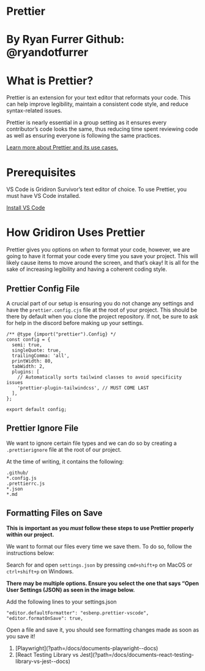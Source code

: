 
# Prettier

# By Ryan Furrer Github: @ryandotfurrer

# What is Prettier?

Prettier is an extension for your text editor that reformats your code. This can help improve legibility, maintain a consistent code style, and reduce syntax-related issues.

Prettier is nearly essential in a group setting as it ensures every contributor’s code looks the same, thus reducing time spent reviewing code as well as ensuring everyone is following the same practices.

[Learn more about Prettier and its use cases.](https://docs.google.com/presentation/d/1WMqDnXBXxwrQnfIKike30pgIrz2eYeocfGc0c3UKPHk/edit?usp=sharing)

# Prerequisites

VS Code is Gridiron Survivor’s text editor of choice. To use Prettier, you must have VS Code installed.

[Install VS Code](https://code.visualstudio.com/)

# How Gridiron Uses Prettier

Prettier gives you options on _when_ to format your code, however, we are going to have it format your code every time you save your project. This will likely cause items to move around the screen, and that’s okay! It is all for the sake of increasing legibility and having a coherent coding style.

## Prettier Config File

A crucial part of our setup is ensuring you do not change any settings and have the `prettier.config.cjs` file at the root of your project. This should be there by default when you clone the project repository. If not, be sure to ask for help in the discord before making up your settings.

```
/** @type {import("prettier").Config} */
const config = {
  semi: true,
  singleQuote: true,
  trailingComma: 'all',
  printWidth: 80,
  tabWidth: 2,
  plugins: [
    // Automatically sorts tailwind classes to avoid specificity issues
    'prettier-plugin-tailwindcss', // MUST COME LAST
  ],
};

export default config;
```

## Prettier Ignore File

We want to ignore certain file types and we can do so by creating a `.prettierignore` file at the root of our project.

At the time of writing, it contains the following:

```
.github/
*.config.js
.prettierrc.js
*.json
*.md
```

## Formatting Files on Save

**This is important as you _must_ follow these steps to use Prettier properly within our project.**

We want to format our files every time we save them. To do so, follow the instructions below:

Search for and open `settings.json` by pressing `cmd+shift+p` on MacOS or `ctrl+shift+p` on Windows.

**There may be multiple options. Ensure you select the one that says “Open User Settings (JSON) as seen in the image below.**

Add the following lines to your settings.json

```
"editor.defaultFormatter": "esbenp.prettier-vscode",
"editor.formatOnSave": true,
```

Open a file and save it, you should see formatting changes made as soon as you save it!

<ol className="doc_nav_links">
  <li>[Playwright](?path=/docs/documents-playwright--docs)</li>
  <li>
    [React Testing Library vs
    Jest](?path=/docs/documents-react-testing-library-vs-jest--docs)
  </li>
</ol>
